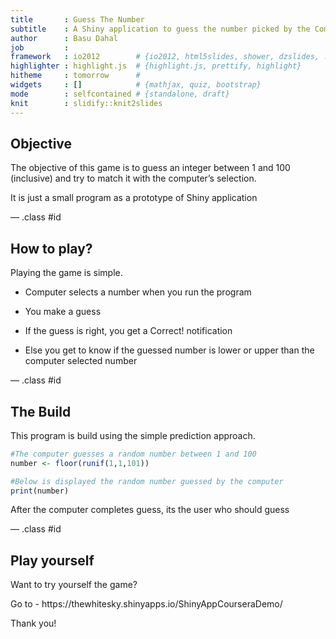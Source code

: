 ```yaml
---
title       : Guess The Number
subtitle    : A Shiny application to guess the number picked by the Computer
author      : Basu Dahal
job         : 
framework   : io2012        # {io2012, html5slides, shower, dzslides, ...}
highlighter : highlight.js  # {highlight.js, prettify, highlight}
hitheme     : tomorrow      # 
widgets     : []            # {mathjax, quiz, bootstrap}
mode        : selfcontained # {standalone, draft}
knit        : slidify::knit2slides
---
```


## Objective

The objective of this game is to guess an integer between 1 and 100 (inclusive) and try to match it with the computer's selection.

It is just a small program as a prototype of Shiny application

--- .class #id 

## How to play?

Playing the game is simple.

- Computer selects a number when you run the program

- You make a guess

- If the guess is right, you get a Correct! notification

- Else you get to know if the guessed number is lower or upper than the computer selected number

--- .class #id 

## The Build

This program is build using the simple prediction approach.

```r
#The computer guesses a random number between 1 and 100
number <- floor(runif(1,1,101))

#Below is displayed the random number guessed by the computer
print(number)

```
After the computer completes guess, its the user who should guess

--- .class #id 

## Play yourself

Want to try yourself the game? 

Go to - https://thewhitesky.shinyapps.io/ShinyAppCourseraDemo/

Thank you!